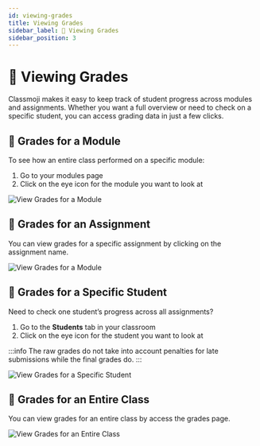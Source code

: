 ```yaml
---
id: viewing-grades
title: Viewing Grades
sidebar_label: 🥽 Viewing Grades
sidebar_position: 3
---
```


# 🥽 Viewing Grades

Classmoji makes it easy to keep track of student progress across modules and assignments. Whether you want a full overview or need to check on a specific student, you can access grading data in just a few clicks.

## 📁 Grades for a Module

To see how an entire class performed on a specific module:

1. Go to your modules page
2. Click on the eye icon for the module you want to look at

<img
  alt='View Grades for a Module'
  className='rounded'
  src='/guide/view_grades.png'
/>

## 📁 Grades for an Assignment

You can view grades for a specific assignment by clicking on the assignment name.

<img
  alt='View Grades for a Module'
  className='rounded'
  src='/guide/view_grades_for_assignment.png'
/>

## 🙋 Grades for a Specific Student

Need to check one student’s progress across all assignments?

1. Go to the **Students** tab in your classroom
2. Click on the eye icon for the student you want to look at

:::info
The raw grades do not take into account penalties for late submissions while the final grades do.
:::

<img
  alt='View Grades for a Specific Student'
  className='rounded'
  src='/guide/student_profile.png'
/>

## 🙋 Grades for an Entire Class

You can view grades for an entire class by access the grades page.

<img
  alt='View Grades for an Entire Class'
  className='rounded'
  src='/guide/class_grades.png'
/>
